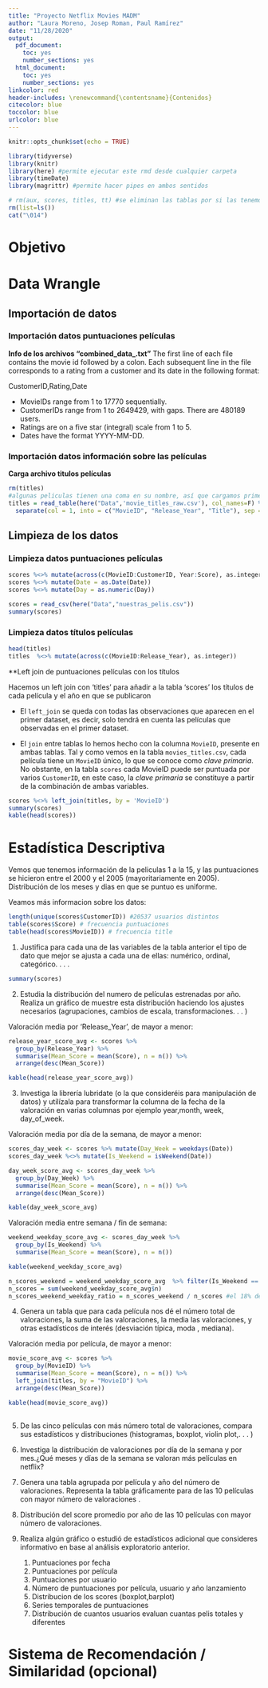 ```yaml
---
title: "Proyecto Netflix Movies MADM"
author: "Laura Moreno, Josep Roman, Paul Ramírez"
date: "11/28/2020"
output: 
  pdf_document:
    toc: yes
    number_sections: yes
  html_document:
    toc: yes
    number_sections: yes
linkcolor: red
header-includes: \renewcommand{\contentsname}{Contenidos}
citecolor: blue
toccolor: blue
urlcolor: blue
---
```

\fontsize{8}{8}

```r
knitr::opts_chunk$set(echo = TRUE)

library(tidyverse)
library(knitr)
library(here) #permite ejecutar este rmd desde cualquier carpeta
library(timeDate)
library(magrittr) #permite hacer pipes en ambos sentidos

# rm(aux, scores, titles, tt) #se eliminan las tablas por si las tenemos ya en el environment
rm(list=ls())
cat("\014")
```

# Objetivo


# Data Wrangle

## Importación de datos

### Importación datos puntuaciones películas

**Info de los archivos "combined_data_.txt"**
The first line of each file contains the movie id followed by a colon. Each subsequent line in the file corresponds to a rating from a customer and its date in the following format:

  CustomerID,Rating,Date  
  
  * MovieIDs range from 1 to 17770 sequentially.
  * CustomerIDs range from 1 to 2649429, with gaps. There are 480189 users.
  * Ratings are on a five star (integral) scale from 1 to 5.
  * Dates have the format YYYY-MM-DD.  
  
  
<!-- **Selección de 250 películas de manera aleatoria** -->

<!-- ```{r, warning=FALSE, message=FALSE} -->
<!-- filas_ID_combined_all = read.csv(here("Raw data","filas_ID_combined_all.txt")) -->
<!-- glimpse(filas_ID_combined_all) -->
<!-- table(filas_ID_combined_all$data) -->
<!-- set.seed(080910) -->
<!-- # runif(4) -->
<!-- muestra_grupo = sample(1:12000, 250, replace=F) -->
<!-- head(muestra_grupo) -->


<!-- pelis <- filas_ID_combined_all[as.vector(muestra_grupo),] -->
<!-- attach(pelis) -->

<!-- data1 = read_tsv(here("Raw data","combined_data_1.txt"),col_names = FALSE) -->
<!-- data2 = read_tsv(here("Raw data","combined_data_2.txt"),col_names = FALSE) -->
<!-- data3 = read_tsv(here("Raw data","combined_data_3.txt"),col_names = FALSE) -->
<!-- data4 = read_tsv(here("Raw data","combined_data_4.txt"),col_names = FALSE) -->

<!-- scores = tibble() -->
<!-- for(i in 1:nrow(pelis)){ -->
<!--   if (data[i]==1){ -->
<!--     scores = rbind(scores,data1[fila[i]:fila_final[i],]) -->
<!--   } -->
<!--   if (data[i]==2){ -->
<!--     scores = rbind(scores,data2[fila[i]:fila_final[i],]) -->
<!--   } -->
<!--   if (data[i]==3){ -->
<!--     scores = rbind(scores,data3[fila[i]:fila_final[i],]) -->
<!--   } -->
<!--   else { -->
<!--     scores = rbind(scores,data4[fila[i]:fila_final[i],]) -->
<!--   } -->
<!-- }   -->
<!-- scores -->
<!-- write_csv(scores,"nuestras_pelis_raw.csv") -->

<!-- ``` -->


<!-- **Carga archivo puntuaciones de nuestras 250 películas** -->
<!-- ```{r, warning=FALSE, message=FALSE} -->
<!-- aux = read_csv(here("Data", "nuestras_pelis_raw.csv"), col_names = T) -->
<!-- ``` -->


### Importación datos información sobre las películas

**Carga archivo titulos películas**
```r
rm(titles)
#algunas peliculas tienen una coma en su nombre, así que cargamos primero todo como una única columna, para luego dividirlo en 3, y hacer un merge la parte de los títulos despues de la coma
titles = read_table(here("Data",'movie_titles_raw.csv'), col_names=F) %>%
  separate(col = 1, into = c("MovieID", "Release_Year", "Title"), sep = ",", extra = "merge")
```

## Limpieza de los datos

### Limpieza datos puntuaciones películas


<!-- ```{r message=FALSE, warning=FALSE} -->
<!-- aux %<>% mutate(fila=row_number()) #añadir columna con número de fila -->
<!-- filas = grep(":",aux$X1) #buscar filas con ":", filas comienzo nueva pelicula -->
<!-- filas_ID = aux %>% filter( fila %in% filas ) -->
<!-- IDs = unique(filas_ID$X1) -->
<!-- reps = diff(c(filas_ID$fila,max(aux$fila)+1)) -->
<!-- length(reps) -->
<!-- dim(aux)   -->
<!-- sum(reps) -->
<!-- scores = aux %>% mutate(ID1=rep(filas_ID$X1,times=reps)) %>% filter(!(fila %in% filas) ) -->

<!-- # Ahora arregloamos la variable X1, y separamos la fecha en año, mes y día -->
<!-- scores %<>% separate(X1,into = c("CustomerID","Score","Date"), sep = ",") -->
<!-- scores %<>% mutate(Date_copy = Date)  %>% separate(Date_copy, into = c("Year", "Month", "Day"), sep = "-") -->

<!-- #Renombramos y reordenamos las variables -->
<!-- scores %<>% rename(MovieID = ID1) -->
<!-- scores <- select(scores, -fila) # eliminamos la columna fila -->
<!-- scores %<>% relocate(MovieID, CustomerID, Date, Year, Month, Day, Score) -->

<!-- #Quitamos los ":" de el campo MovieID -->
<!-- scores$MovieID <- scores$MovieID %>% str_replace(":", "") -->

<!-- # Cambiamos los tipos de variable necesarios -->

<!-- scores %<>% mutate(across(c(MovieID:CustomerID, Year:Score), as.integer)) -->
<!-- scores %<>% mutate(Date = as.Date(Date)) -->
```r
scores %<>% mutate(across(c(MovieID:CustomerID, Year:Score), as.integer))
scores %<>% mutate(Date = as.Date(Date))
scores %<>% mutate(Day = as.numeric(Day))

```

<!-- # Exportamos el archivo csv limpio para trabajar con el a partir de ahora -->
<!-- write_path = here("Data") -->
<!-- write_csv(scores, "nuestras_pelis.csv", path = write_path) -->

<!-- ``` -->


```r
scores = read_csv(here("Data","nuestras_pelis.csv"))
summary(scores)
```


### Limpieza datos títulos películas
```r
head(titles)
titles  %<>% mutate(across(c(MovieID:Release_Year), as.integer))
```

**Left join de puntuaciones películas con los títulos

Hacemos un left join con 'titles' para añadir a la tabla 'scores' los títulos de cada película y el año en que se publicaron

- El `left_join` se queda con todas las observaciones que aparecen en el primer dataset, es decir, solo tendrá en cuenta las películas que observadas en el primer dataset.

- El `join` entre tablas lo hemos hecho con la columna `MovieID`, presente en ambas tablas. Tal y como vemos en la tabla `movies_titles.csv`, cada película tiene un `MovieID` único, lo que se conoce como _clave primaria_. No obstante, en la tabla `scores` cada MovieID puede ser puntuada por varios `CustomerID`, en este caso, la _clave primaria_ se constituye a partir de la combinación de ambas variables.

```r
scores %<>% left_join(titles, by = 'MovieID') 
summary(scores)
kable(head(scores))

```

# Estadística Descriptiva

Vemos que tenemos información de la peliculas 1 a la 15, y las puntuaciones se hicieron entre el 2000 y el 2005 (mayoritariamente en 2005). Distribución de los meses y dias en que se puntuo es uniforme. 

Veamos más informacion sobre los datos:
```r
length(unique(scores$CustomerID)) #20537 usuarios distintos
table(scores$Score) # frecuencia puntuaciones
table(head(scores$MovieID)) # frecuencia title
```


1. Justifica para cada una de las variables de la tabla anterior el tipo de dato que mejor se ajusta a cada una de ellas: numérico, ordinal, categórico. . . .

```r
summary(scores)
```

2. Estudia la distribución del numero de películas estrenadas por año. Realiza un gráfico de muestre esta
distribución haciendo los ajustes necesarios (agrupaciones, cambios de escala, transformaciones. . . )

Valoración media por 'Release_Year', de mayor a menor:

```r
release_year_score_avg <- scores %>%
  group_by(Release_Year) %>%
  summarise(Mean_Score = mean(Score), n = n()) %>%
  arrange(desc(Mean_Score))

kable(head(release_year_score_avg))
```

3. Investiga la librería lubridate (o la que consideréis para manipulación de datos) y utilízala para
transformar la columna de la fecha de la valoración en varias columnas por ejemplo year,month, week,
day_of_week.

Valoración media por día de la semana, de mayor a menor:

```r

scores_day_week <- scores %>% mutate(Day_Week = weekdays(Date))
scores_day_week %<>% mutate(Is_Weekend = isWeekend(Date))

day_week_score_avg <- scores_day_week %>%
  group_by(Day_Week) %>%
  summarise(Mean_Score = mean(Score), n = n()) %>%
  arrange(desc(Mean_Score))

kable(day_week_score_avg)
```

Valoración media entre semana / fin de semana:
  
```r
weekend_weekday_score_avg <- scores_day_week %>%
  group_by(Is_Weekend) %>%
  summarise(Mean_Score = mean(Score), n = n())

kable(weekend_weekday_score_avg)

n_scores_weekend = weekend_weekday_score_avg  %>% filter(Is_Weekend == TRUE) %>% select(n)
n_scores = sum(weekend_weekday_score_avg$n)
n_scores_weekend_weekday_ratio = n_scores_weekend / n_scores #el 18% de las valoraciones son en fin de semana, que es menos que el 28% de días que son fin de semana
```


4. Genera un tabla que para cada película nos dé el número total de valoraciones, la suma de las valoraciones, la media las valoraciones, y otras estadísticos de interés (desviación típica, moda , mediana).

Valoración media por película, de mayor a menor:

```r
movie_score_avg <- scores %>%
  group_by(MovieID) %>%
  summarise(Mean_Score = mean(Score), n = n()) %>%
  left_join(titles, by = "MovieID") %>%
  arrange(desc(Mean_Score))

kable(head(movie_score_avg))
  
```

5. De las cinco películas con más número total de valoraciones, compara sus estadísticos y distribuciones
(histogramas, boxplot, violin plot,. . . )

6. Investiga la distribución de valoraciones por día de la semana y por mes.¿Qué meses y días de la semana
se valoran más películas en netflix?

7. Genera una tabla agrupada por película y año del número de valoraciones. Representa la tabla gráficamente para de las 10 películas con mayor número de valoraciones .

8. Distribución del score promedio por año de las 10 películas con mayor número de valoraciones.

9. Realiza algún gráfico o estudió de estadísticos adicional que consideres informativo en base al análisis exploratorio anterior.





    1. Puntuaciones por fecha
    2. Puntuaciones por película
    3. Puntuaciones por usuario
    4. Número de puntuaciones por película, usuario y año lanzamiento
    5. Distribucion de los scores (boxplot,barplot)
    6. Series temporales de puntuaciones
    7. Distribución de cuantos usuarios evaluan cuantas pelis totales y diferentes
    










# Sistema de Recomendación / Similaridad (opcional)






